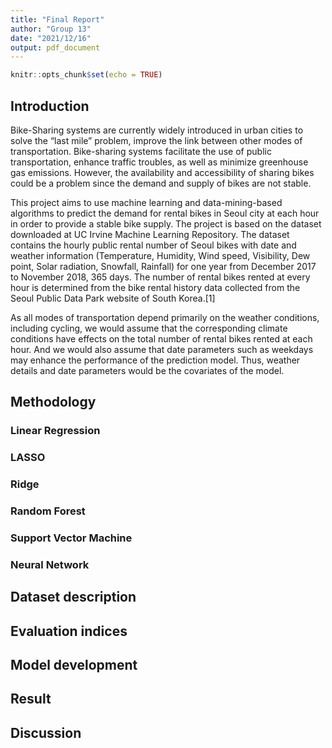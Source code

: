 ---
title: "Final Report"
author: "Group 13"
date: "2021/12/16"
output: pdf_document
---

```{r setup, include=FALSE}
knitr::opts_chunk$set(echo = TRUE)
```

## Introduction
Bike-Sharing systems are currently widely introduced in urban cities to solve the 
“last mile” problem, improve the link between other modes of transportation. 
Bike-sharing systems facilitate the use of public transportation, enhance traffic 
troubles, as well as minimize greenhouse gas emissions. However, the availability 
and accessibility of sharing bikes could be a problem since the demand and supply 
of bikes are not stable.

This project aims to use machine learning and data-mining-based  algorithms to 
predict the demand for rental bikes in Seoul city at each hour in order to provide 
a stable bike supply. The project is based on the dataset downloaded at UC Irvine 
Machine Learning Repository. The dataset contains the hourly public rental number 
of Seoul bikes with date and weather information (Temperature, Humidity, Wind speed, 
Visibility, Dew point, Solar radiation, Snowfall, Rainfall) for one year from December 
2017 to November 2018, 365 days. The number of rental bikes rented at every hour 
is determined from the bike rental history data collected from the Seoul Public 
Data Park website of South Korea.[1]

As all modes of transportation depend primarily on the weather conditions, including 
cycling, we would assume that the corresponding climate conditions have effects 
on the total number of rental bikes rented at each hour. And we would also assume 
that date parameters such as weekdays may enhance the performance of the prediction 
model. Thus, weather details and date parameters would be the covariates of the 
model.

## Methodology
### Linear Regression
### LASSO
### Ridge
### Random Forest
### Support Vector Machine
### Neural Network

## Dataset description

## Evaluation indices

## Model development

## Result

## Discussion
